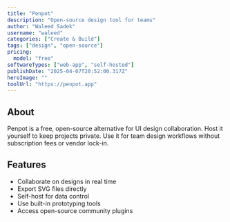---
title: "Penpot"
description: "Open-source design tool for teams"
author: "Waleed Sadek"
username: "waleed"
categories: ["Create & Build"]
tags: ["design", "open-source"]
pricing:
  model: "free"
softwareTypes: ["web-app", "self-hosted"]
publishDate: "2025-04-07T20:52:00.317Z"
heroImage: ""
toolUrl: "https://penpot.app"
---
## About
Penpot is a free, open-source alternative for UI design collaboration. Host it yourself to keep projects private. Use it for team design workflows without subscription fees or vendor lock-in.

## Features
- Collaborate on designs in real time
- Export SVG files directly
- Self-host for data control
- Use built-in prototyping tools
- Access open-source community plugins
